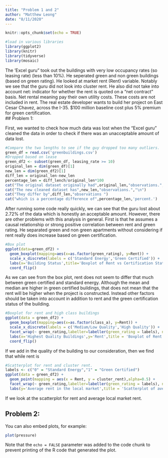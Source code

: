 ```yaml
---
title: "Problem 1 and 2"
author: "Matthew Leong"
date: "8/11/2020"
---
```


```r
knitr::opts_chunk$set(echo = TRUE)
```

```r
#load in various libraries
library(ggplot2)
library(knitr)
library(tidyverse)
library(mosaic)
```

The 'Excel guru" took out the buildings with very low occupancy rates (so leasing rate) (less than 10%). He seperated green and non green buildings (based on green rating). He looked at market rent (Rent) variable. Notably we see that the guru did not look into cluster rent. He also did not take into account net: indicator for whether the rent is quoted on a "net contract" basis. Net rental meaning pay their own utility costs. These costs are not included in rent. The real estate developer wants to build her project on East Cesar Chavez, across the I-35. $100 million baseline cost plus 5% premium for green certification.  
## Problem 1: 

First, we wanted to check how much data was lost when the "Excel guru" cleaned the data in order to check if there was an unacceptable amount of data lost.

```r
#Compare the two lengths to see if the guy dropped too many outliers.
green_df = read.csv('greenbuildings.csv')
#Dropped based on lease 
green_df2 <- subset(green_df, leasing_rate >= 10)
original_len = dim(green_df)[1]
new_len = dim(green_df2)[1]
diff_len = original_len-new_len
percentage_len = diff_lench/original_len*100
cat("The original dataset originally had",original_len,"observations.","\n")
cat("The new cleaned dataset has",new_len,"observations.","\n")
cat("They differ by",diff_len,"observations ")
cat("which is a percentage difference of",percentage_len,'percent.')
```
  
After running some code really quickly, we can see that the guru lost about 2.72% of the data which is honestly an acceptable amount. However, there are other problems with this analysis in general. First is that he assumes a causal relationship or strong positive correlation between rent and green rating. He separated green and non green apartments without considering if rent really does increase based on green certification.    
  
```r
#Box plot
ggplot(data=green_df2) + 
  geom_boxplot(mapping=aes(x=as.factor(green_rating), y=Rent)) +
  scale_x_discrete(labels = c('Standard Energy','Green Certified')) +
  labs(x='Building Status',title='Boxplot of Rent vs Certification Status') + 
  coord_flip()
```
  
As we can see from the box plot, rent does not seem to differ that much between green certified and standard energy. Although the mean and median are higher in green certified buildings, that does not mean that the rent will be higher when the project is constructed. Instead other factors should be taken into account in addition to rent and the green certification status of the building. 
  
```r
#Boxplot for rent and high class buildings
ggplot(data = green_df2) + 
  geom_boxplot(mapping=aes(x=as.factor(class_a), y=Rent)) +
  scale_x_discrete(labels = c('Medium/Low Quality','High Quality')) + 
  facet_wrap(~ green_rating,labeller=labeller(green_rating = labels), nrow = 2) +
  labs(x='Highest Quality Buildings',y='Rent',title = 'Boxplot of Rent based on quality of the building and green certification') +
  coord_flip()
```
  
If we add in the quality of the building to our consideration, then we find that while rent is 
  
```r
#Scatterplot for rent and cluster rent.
labels <- c("0" = "Standard Energy","1" = "Green Certified")
ggplot(data = green_df2) + 
  geom_point(mapping = aes(x = Rent, y = cluster_rent),alpha=0.5) + 
  facet_wrap(~ green_rating,labeller=labeller(green_rating = labels), nrow = 2) +
  labs(y='Average rent in the local market',title = 'Scatterplot of average local market rent vs rent sorted by building status')
```
  
If we look at the scatterplot for rent and average local market rent. 
  

  
## Problem 2:

You can also embed plots, for example:

```r
plot(pressure)
```

Note that the `echo = FALSE` parameter was added to the code chunk to prevent printing of the R code that generated the plot.
